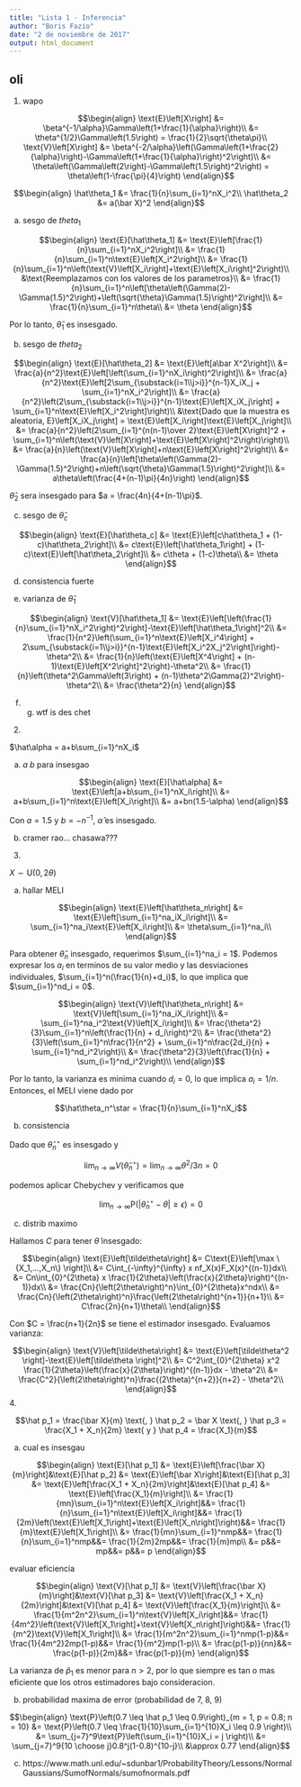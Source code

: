 ```yaml
---
title: "Lista 1 - Inferencia"
author: "Boris Fazio"
date: "2 de noviembre de 2017"
output: html_document
---
```

  
## oli
  
1. wapo

$$\begin{align}
\text{E}\left[X\right] &= \beta^{-1/\alpha}\Gamma\left(1+\frac{1}{\alpha}\right)\\
&= \theta^{1/2}\Gamma\left(1.5\right) = \frac{1}{2}\sqrt{\theta\pi}\\
\text{V}\left[X\right] &= \beta^{-2/\alpha}\left(\Gamma\left(1+\frac{2}{\alpha}\right)-\Gamma\left(1+\frac{1}{\alpha}\right)^2\right)\\
&= \theta\left(\Gamma\left(2\right)-\Gamma\left(1.5\right)^2\right) = \theta\left(1-\frac{\pi}{4}\right)
\end{align}$$

$$\begin{align}
\hat\theta_1 &= \frac{1}{n}\sum_{i=1}^nX_i^2\\
\hat\theta_2 &= a(\bar X)^2
\end{align}$$
  
a) sesgo de $theta_1$
  
$$\begin{align}
\text{E}[\hat\theta_1] &= \text{E}\left[\frac{1}{n}\sum_{i=1}^nX_i^2\right]\\
&= \frac{1}{n}\sum_{i=1}^n\text{E}\left[X_i^2\right]\\
&= \frac{1}{n}\sum_{i=1}^n\left(\text{V}\left[X_i\right]+\text{E}\left[X_i\right]^2\right)\\
&\text{Reemplazamos con los valores de los parametros}\\
&= \frac{1}{n}\sum_{i=1}^n\left[\theta\left(\Gamma(2)-\Gamma(1.5)^2\right)+\left(\sqrt{\theta}\Gamma(1.5)\right)^2\right]\\
&= \frac{1}{n}\sum_{i=1}^n\theta\\
&= \theta
\end{align}$$

Por lo tanto, $\hat\theta_1$ es insesgado.

b) sesgo de $theta_2$
  
$$\begin{align}
\text{E}[\hat\theta_2] &= \text{E}\left[a\bar X^2\right]\\
&= \frac{a}{n^2}\text{E}\left[\left(\sum_{i=1}^nX_i\right)^2\right]\\
&= \frac{a}{n^2}\text{E}\left[2\sum_{\substack{i=1\\j>i}}^{n-1}X_iX_j + \sum_{i=1}^nX_i^2\right]\\
&= \frac{a}{n^2}\left(2\sum_{\substack{i=1\\j>i}}^{n-1}\text{E}\left[X_iX_j\right] + \sum_{i=1}^n\text{E}\left[X_i^2\right]\right)\\
&\text{Dado que la muestra es aleatoria, E}\left[X_iX_j\right] = \text{E}\left[X_i\right]\text{E}\left[X_j\right]\\
&= \frac{a}{n^2}\left(2\sum_{i=1}^{n(n-1)\over 2}\text{E}\left[X\right]^2 + \sum_{i=1}^n\left(\text{V}\left[X\right]+\text{E}\left[X\right]^2\right)\right)\\
&= \frac{a}{n}\left(\text{V}\left[X\right]+n\text{E}\left[X\right]^2\right)\\
&= \frac{a}{n}\left[\theta\left(\Gamma(2)-\Gamma(1.5)^2\right)+n\left(\sqrt{\theta}\Gamma(1.5)\right)^2\right]\\
&= a\theta\left(\frac{4+(n-1)\pi}{4n}\right)
\end{align}$$

$\hat\theta_2$ sera insesgado para $a = \frac{4n}{4+(n-1)\pi}$.

c) sesgo de $\hat\theta_c$

$$\begin{align}
\text{E}[\hat\theta_c] &= \text{E}\left[c\hat\theta_1 + (1-c)\hat\theta_2\right]\\
&= c\text{E}\left[\hat\theta_1\right] + (1-c)\text{E}\left[\hat\theta_2\right]\\
&= c\theta + (1-c)\theta\\
&= \theta
\end{align}$$

d) consistencia fuerte

e) varianza de $\hat\theta_1$

$$\begin{align}
\text{V}[\hat\theta_1] &= \text{E}\left[\left(\frac{1}{n}\sum_{i=1}^nX_i^2\right)^2\right]-\text{E}\left[\hat\theta_1\right]^2\\
&= \frac{1}{n^2}\left(\sum_{i=1}^n\text{E}\left[X_i^4\right] + 2\sum_{\substack{i=1\\j>i}}^{n-1}\text{E}\left[X_i^2X_j^2\right]\right)-\theta^2\\
&= \frac{1}{n}\left(\text{E}\left[X^4\right] + (n-1)\text{E}\left[X^2\right]^2\right)-\theta^2\\
&= \frac{1}{n}\left(\theta^2\Gamma\left(3\right) + (n-1)\theta^2\Gamma(2)^2\right)-\theta^2\\
&= \frac{\theta^2}{n}
\end{align}$$

f) g) wtf is des chet

2.

$\hat\alpha = a+b\sum_{i=1}^nX_i$

a) $a$ $b$ para insesgao

$$\begin{align}
\text{E}[\hat\alpha] &= \text{E}\left[a+b\sum_{i=1}^nX_i\right]\\
&= a+b\sum_{i=1}^n\text{E}\left[X_i\right]\\
&= a+bn(1.5-\alpha)
\end{align}$$

Con $a = 1.5$ y $b = -n^{-1}$, $\hat\alpha$ es insesgado.

b) cramer rao... chasawa???

3.

$X \sim \text{U}(0,2\theta)$

a) hallar MELI

$$\begin{align}
\text{E}\left[\hat\theta_n\right] &= \text{E}\left[\sum_{i=1}^na_iX_i\right]\\
&= \sum_{i=1}^na_i\text{E}\left[X_i\right]\\
&= \theta\sum_{i=1}^na_i\\
\end{align}$$

Para obtener $\hat\theta_n$ insesgado, requerimos $\sum_{i=1}^na_i = 1$. Podemos expresar los $a_i$ en terminos de su valor medio y las desviaciones individuales, $\sum_{i=1}^n(\frac{1}{n}+d_i)$, lo que implica que $\sum_{i=1}^nd_i = 0$.

$$\begin{align}
\text{V}\left[\hat\theta_n\right] &= \text{V}\left[\sum_{i=1}^na_iX_i\right]\\
&= \sum_{i=1}^na_i^2\text{V}\left[X_i\right]\\
&= \frac{\theta^2}{3}\sum_{i=1}^n\left(\frac{1}{n} + d_i\right)^2\\
&= \frac{\theta^2}{3}\left(\sum_{i=1}^n\frac{1}{n^2} + \sum_{i=1}^n\frac{2d_i}{n} + \sum_{i=1}^nd_i^2\right)\\
&= \frac{\theta^2}{3}\left(\frac{1}{n} + \sum_{i=1}^nd_i^2\right)\\
\end{align}$$

Por lo tanto, la varianza es minima cuando $d_i = 0$, lo que implica $a_i = 1/n$. Entonces, el MELI viene dado por

$$\hat\theta_n^\star = \frac{1}{n}\sum_{i=1}^nX_i$$

b) consistencia

Dado que $\hat\theta_n^\star$ es insesgado y

$$\lim_{n \to \infty}V\left(\hat\theta_n^\star\right) = \lim_{n \to \infty}\theta^2/3n = 0$$

podemos aplicar Chebychev y verificamos que


$$\lim_{n\to\infty}\text{P}\left(|\hat\theta_n^\star - \theta| \geq \epsilon\right) = 0$$

c) distrib maximo

Hallamos $C$ para tener $\tilde \theta$ insesgado:

$$\begin{align}
\text{E}\left[\tilde\theta\right] &= C\text{E}\left[\max \{X_1,...,X_n\} \right]\\
&= C\int_{-\infty}^{\infty} x nf_X(x)F_X(x)^{(n-1)}dx\\
&= Cn\int_{0}^{2\theta} x \frac{1}{2\theta}\left(\frac{x}{2\theta}\right)^{(n-1)}dx\\
&= \frac{Cn}{\left(2\theta\right)^n}\int_{0}^{2\theta}x^ndx\\
&= \frac{Cn}{\left(2\theta\right)^n}\frac{\left(2\theta\right)^{n+1}}{n+1}\\
&= C\frac{2n}{n+1}\theta\\
\end{align}$$

Con $C = \frac{n+1}{2n}$ se tiene el estimador insesgado. Evaluamos varianza:

$$\begin{align}
\text{V}\left[\tilde\theta\right] &= \text{E}\left[\tilde\theta^2 \right]-\text{E}\left[\tilde\theta \right]^2\\
&= C^2\int_{0}^{2\theta} x^2 \frac{1}{2\theta}\left(\frac{x}{2\theta}\right)^{(n-1)}dx - \theta^2\\
&= \frac{C^2}{\left(2\theta\right)^n}\frac{(2\theta)^{n+2}}{n+2} - \theta^2\\
\end{align}$$
4.

$$\hat p_1 = \frac{\bar X}{m} \text{, } \hat p_2 = \bar X \text{, } \hat p_3 = \frac{X_1 + X_n}{2m} \text{ y } \hat p_4 = \frac{X_1}{m}$$

a) cual es insesgau

$$\begin{align}
\text{E}[\hat p_1] &= \text{E}\left[\frac{\bar X}{m}\right]&\text{E}[\hat p_2] &= \text{E}\left[\bar X\right]&\text{E}[\hat p_3] &= \text{E}\left[\frac{X_1 + X_n}{2m}\right]&\text{E}[\hat p_4] &= \text{E}\left[\frac{X_1}{m}\right]\\
&= \frac{1}{mn}\sum_{i=1}^n\text{E}\left[X_i\right]&&= \frac{1}{n}\sum_{i=1}^n\text{E}\left[X_i\right]&&= \frac{1}{2m}\left(\text{E}\left[X_1\right]+\text{E}\left[X_n\right]\right)&&= \frac{1}{m}\text{E}\left[X_1\right]\\
&= \frac{1}{mn}\sum_{i=1}^nmp&&= \frac{1}{n}\sum_{i=1}^nmp&&= \frac{1}{2m}2mp&&= \frac{1}{m}mp\\
&= p&&= mp&&= p&&= p
\end{align}$$

evaluar eficiencia

$$\begin{align}
\text{V}[\hat p_1] &= \text{V}\left[\frac{\bar X}{m}\right]&\text{V}[\hat p_3] &= \text{V}\left[\frac{X_1 + X_n}{2m}\right]&\text{V}[\hat p_4] &= \text{V}\left[\frac{X_1}{m}\right]\\
&= \frac{1}{m^2n^2}\sum_{i=1}^n\text{V}\left[X_i\right]&&= \frac{1}{4m^2}\left(\text{V}\left[X_1\right]+\text{V}\left[X_n\right]\right)&&= \frac{1}{m^2}\text{V}\left[X_1\right]\\
&= \frac{1}{m^2n^2}\sum_{i=1}^nmp(1-p)&&= \frac{1}{4m^2}2mp(1-p)&&= \frac{1}{m^2}mp(1-p)\\
&= \frac{p(1-p)}{nn}&&= \frac{p(1-p)}{2m}&&= \frac{p(1-p)}{m}
\end{align}$$

La varianza de $\hat p_1$ es menor para $n > 2$, por lo que siempre es tan o mas eficiente que los otros estimadores bajo consideracion.

b) probabilidad maxima de error (probabilidad de 7, 8, 9)

$$\begin{align}
\text{P}\left(0.7 \leq \hat p_1 \leq 0.9\right)_{m = 1, p = 0.8; n = 10} &= \text{P}\left(0.7 \leq \frac{1}{10}\sum_{i=1}^{10}X_i \leq 0.9 \right)\\
&= \sum_{j=7}^9\text{P}\left(\sum_{i=1}^{10}X_i = j \right)\\
&= \sum_{j=7}^9{10 \choose j}0.8^j(1-0.8)^{10-j}\\
&\approx 0.77 
\end{align}$$

c) https://www.math.unl.edu/~sdunbar1/ProbabilityTheory/Lessons/NormalGaussians/SumofNormals/sumofnormals.pdf
